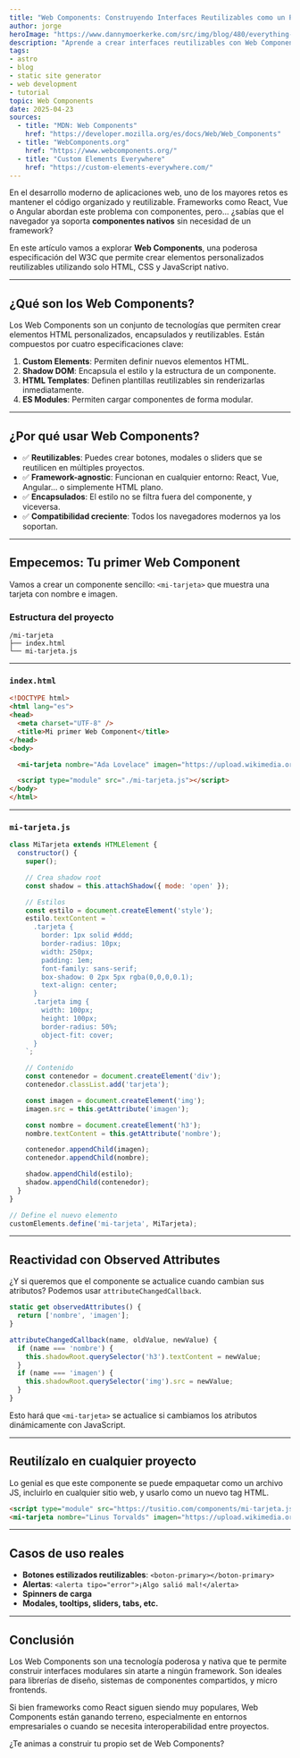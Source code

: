 ```yaml
---
title: "Web Components: Construyendo Interfaces Reutilizables como un Pro"
author: jorge
heroImage: "https://www.dannymoerkerke.com/src/img/blog/480/everything-you-always-wanted-to-know-about-web-components-but-were-afraid-to-ask.jpg"
description: "Aprende a crear interfaces reutilizables con Web Components nativos. HTML, CSS y JS sin frameworks. ¡Construye como un pro!"
tags:
- astro
- blog
- static site generator
- web development
- tutorial
topic: Web Components
date: 2025-04-23
sources:
  - title: "MDN: Web Components"
    href: "https://developer.mozilla.org/es/docs/Web/Web_Components"
  - title: "WebComponents.org"
    href: "https://www.webcomponents.org/"
  - title: "Custom Elements Everywhere"
    href: "https://custom-elements-everywhere.com/"
---
```



En el desarrollo moderno de aplicaciones web, uno de los mayores retos es mantener el código organizado y reutilizable. Frameworks como React, Vue o Angular abordan este problema con componentes, pero... ¿sabías que el navegador ya soporta **componentes nativos** sin necesidad de un framework?

En este artículo vamos a explorar **Web Components**, una poderosa especificación del W3C que permite crear elementos personalizados reutilizables utilizando solo HTML, CSS y JavaScript nativo.

---

## ¿Qué son los Web Components?

Los Web Components son un conjunto de tecnologías que permiten crear elementos HTML personalizados, encapsulados y reutilizables. Están compuestos por cuatro especificaciones clave:

1. **Custom Elements**: Permiten definir nuevos elementos HTML.
2. **Shadow DOM**: Encapsula el estilo y la estructura de un componente.
3. **HTML Templates**: Definen plantillas reutilizables sin renderizarlas inmediatamente.
4. **ES Modules**: Permiten cargar componentes de forma modular.

---

## ¿Por qué usar Web Components?

- ✅ **Reutilizables**: Puedes crear botones, modales o sliders que se reutilicen en múltiples proyectos.
- ✅ **Framework-agnostic**: Funcionan en cualquier entorno: React, Vue, Angular... o simplemente HTML plano.
- ✅ **Encapsulados**: El estilo no se filtra fuera del componente, y viceversa.
- ✅ **Compatibilidad creciente**: Todos los navegadores modernos ya los soportan.

---

## Empecemos: Tu primer Web Component

Vamos a crear un componente sencillo: `<mi-tarjeta>` que muestra una tarjeta con nombre e imagen.

### Estructura del proyecto

```plaintext
/mi-tarjeta
├── index.html
└── mi-tarjeta.js
```

---

### `index.html`

```html
<!DOCTYPE html>
<html lang="es">
<head>
  <meta charset="UTF-8" />
  <title>Mi primer Web Component</title>
</head>
<body>

  <mi-tarjeta nombre="Ada Lovelace" imagen="https://upload.wikimedia.org/wikipedia/commons/0/0f/Ada_Lovelace_portrait.jpg"></mi-tarjeta>

  <script type="module" src="./mi-tarjeta.js"></script>
</body>
</html>
```

---

### `mi-tarjeta.js`

```javascript
class MiTarjeta extends HTMLElement {
  constructor() {
    super();

    // Crea shadow root
    const shadow = this.attachShadow({ mode: 'open' });

    // Estilos
    const estilo = document.createElement('style');
    estilo.textContent = `
      .tarjeta {
        border: 1px solid #ddd;
        border-radius: 10px;
        width: 250px;
        padding: 1em;
        font-family: sans-serif;
        box-shadow: 0 2px 5px rgba(0,0,0,0.1);
        text-align: center;
      }
      .tarjeta img {
        width: 100px;
        height: 100px;
        border-radius: 50%;
        object-fit: cover;
      }
    `;

    // Contenido
    const contenedor = document.createElement('div');
    contenedor.classList.add('tarjeta');

    const imagen = document.createElement('img');
    imagen.src = this.getAttribute('imagen');

    const nombre = document.createElement('h3');
    nombre.textContent = this.getAttribute('nombre');

    contenedor.appendChild(imagen);
    contenedor.appendChild(nombre);

    shadow.appendChild(estilo);
    shadow.appendChild(contenedor);
  }
}

// Define el nuevo elemento
customElements.define('mi-tarjeta', MiTarjeta);
```

---

## Reactividad con Observed Attributes

¿Y si queremos que el componente se actualice cuando cambian sus atributos? Podemos usar `attributeChangedCallback`.

```javascript
static get observedAttributes() {
  return ['nombre', 'imagen'];
}

attributeChangedCallback(name, oldValue, newValue) {
  if (name === 'nombre') {
    this.shadowRoot.querySelector('h3').textContent = newValue;
  }
  if (name === 'imagen') {
    this.shadowRoot.querySelector('img').src = newValue;
  }
}
```

Esto hará que `<mi-tarjeta>` se actualice si cambiamos los atributos dinámicamente con JavaScript.

---

## Reutilízalo en cualquier proyecto

Lo genial es que este componente se puede empaquetar como un archivo JS, incluirlo en cualquier sitio web, y usarlo como un nuevo tag HTML.

```html
<script type="module" src="https://tusitio.com/components/mi-tarjeta.js"></script>
<mi-tarjeta nombre="Linus Torvalds" imagen="https://upload.wikimedia.org/wikipedia/commons/9/91/Linus_Torvalds.jpeg"></mi-tarjeta>
```

---

## Casos de uso reales

- **Botones estilizados reutilizables**: `<boton-primary></boton-primary>`
- **Alertas**: `<alerta tipo="error">¡Algo salió mal!</alerta>`
- **Spinners de carga**
- **Modales, tooltips, sliders, tabs, etc.**

---

## Conclusión

Los Web Components son una tecnología poderosa y nativa que te permite construir interfaces modulares sin atarte a ningún framework. Son ideales para librerías de diseño, sistemas de componentes compartidos, y micro frontends.

Si bien frameworks como React siguen siendo muy populares, Web Components están ganando terreno, especialmente en entornos empresariales o cuando se necesita interoperabilidad entre proyectos.


¿Te animas a construir tu propio set de Web Components?
